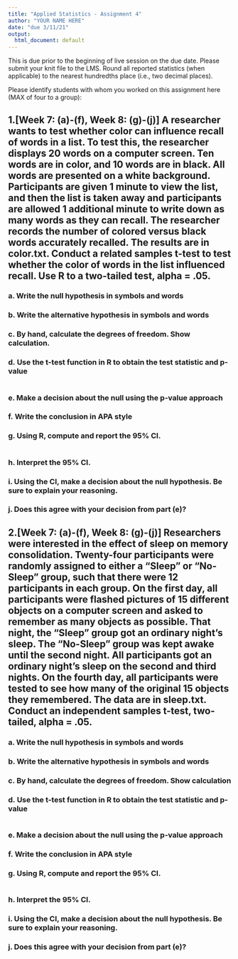 ```yaml
---
title: "Applied Statistics - Assignment 4"
author: "YOUR NAME HERE"
date: "due 3/11/21"
output: 
  html_document: default
---
```



This is due prior to the beginning of live session on the due date. Please submit your knit file to the LMS. Round all reported statistics (when applicable) to the nearest hundredths place (i.e., two decimal places). 

Please identify students with whom you worked on this assignment here (MAX of four to a group):

## 1.[Week 7: (a)-(f), Week 8: (g)-(j)] A researcher wants to test whether color can influence recall of words in a list. To test this, the researcher displays 20 words on a computer screen. Ten words are in color, and 10 words are in black. All words are presented on a white background. Participants are given 1 minute to view the list, and then the list is taken away and participants are allowed 1 additional minute to write down as many words as they can recall. The researcher records the number of colored versus black words accurately recalled. The results are in color.txt. Conduct a related samples t-test to test whether the color of words in the list influenced recall. Use R to a two-tailed test, alpha = .05.
\setlength{\leftskip}{1cm}
### a. Write the null hypothesis in symbols and words
### b. Write the alternative hypothesis in symbols and words
### c. By hand, calculate the degrees of freedom. Show calculation.
### d. Use the t-test function in R to obtain the test statistic and p-value
```r

```
### e. Make a decision about the null using the p-value approach
### f. Write the conclusion in APA style
### g. Using R, compute and report the 95% CI.
```r

```
### h. Interpret the 95% CI.
### i. Using the CI, make a decision about the null hypothesis. Be sure to explain your reasoning.
### j. Does this agree with your decision from part (e)?

## 2.[Week 7: (a)-(f), Week 8: (g)-(j)] Researchers were interested in the effect of sleep on memory consolidation. Twenty-four participants were randomly assigned to either a “Sleep” or “No-Sleep” group, such that there were 12 participants in each group. On the first day, all participants were flashed pictures of 15 different objects on a computer screen and asked to remember as many objects as possible. That night, the “Sleep” group got an ordinary night’s sleep. The “No-Sleep” group was kept awake until the second night. All participants got an ordinary night’s sleep on the second and third nights. On the fourth day, all participants were tested to see how many of the original 15 objects they remembered. The data are in sleep.txt. Conduct an independent samples t-test, two-tailed, alpha = .05. 
\setlength{\leftskip}{1cm}
### a. Write the null hypothesis in symbols and words
### b. Write the alternative hypothesis in symbols and words
### c. By hand, calculate the degrees of freedom. Show calculation
### d. Use the t-test function in R to obtain the test statistic and p-value
```r

```
### e. Make a decision about the null using the p-value approach
### f. Write the conclusion in APA style
### g. Using R, compute and report the 95% CI.
```r

```
### h. Interpret the 95% CI.
### i. Using the CI, make a decision about the null hypothesis. Be sure to explain your reasoning.
### j. Does this agree with your decision from part (e)?
